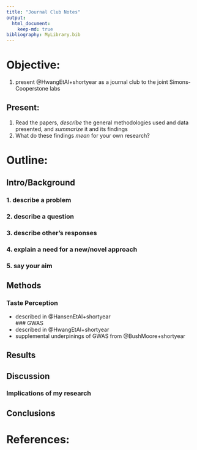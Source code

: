 ```yaml
---
title: "Journal Club Notes"
output: 
  html_document:
    keep-md: true
bibliography: MyLibrary.bib
---
```


# Objective:  
  1. present @HwangEtAl+shortyear as a journal club to the joint Simons-Cooperstone labs 

## Present:   
  1. Read the papers, *describe* the general methodologies used and data presented, 
  and *summarize* it and its findings 
  2. What do these findings *mean* for your own research?
  
# Outline:
## Intro/Background  
### 1. describe a problem
### 2. describe a question
### 3. describe other's responses
### 4. explain a need for a new/novel approach
### 5. say your aim

## Methods  
### Taste Perception
- described in @HansenEtAl+shortyear  
### GWAS
- described in @HwangEtAl+shortyear
- supplemental underpinings of GWAS from @BushMoore+shortyear

## Results  
## Discussion
### Implications of my research
## Conclusions

# References:
